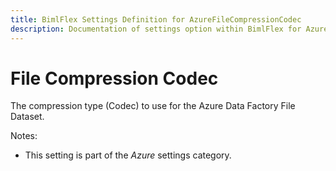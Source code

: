 ```yaml
---
title: BimlFlex Settings Definition for AzureFileCompressionCodec
description: Documentation of settings option within BimlFlex for AzureFileCompressionCodec
---
```

<head>
  <meta name="varigenceProduct" content="BimlFlex"></meta>
  <meta name="varigenceArticleType" content="Reference"></meta>
</head>

# File Compression Codec

The compression type (Codec) to use for the Azure Data Factory File Dataset.

Notes:

* This setting is part of the *Azure* settings category.

